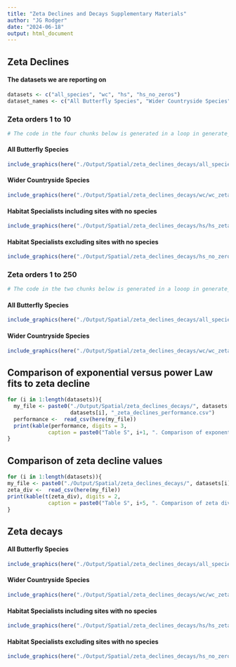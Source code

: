 ```yaml
---
title: "Zeta Declines and Decays Supplementary Materials"
author: "JG Rodger"
date: "2024-06-18"
output: html_document
---
```


## Zeta Declines

#### The datasets we are reporting on 
```r
datasets <- c("all_species", "wc", "hs", "hs_no_zeros")
dataset_names <- c("All Butterfly Species", "Wider Countryside Species", "Habitat Specialists including sites with no species", "Habitat Specialists excluding sites with no species" )
```


### Zeta orders 1 to 10
```r
# The code in the four chunks below is generated in a loop in generate_code_chunks_for_supp_report and manually copied and pasted here 
```

#### All Butterfly Species
```r
include_graphics(here("./Output/Spatial/zeta_declines_decays/all_species/all_species_zeta_decline_to_10.png"))
```

#### Wider Countryside Species
```r
include_graphics(here("./Output/Spatial/zeta_declines_decays/wc/wc_zeta_decline_to_10.png"))
```

#### Habitat Specialists including sites with no species
```r
include_graphics(here("./Output/Spatial/zeta_declines_decays/hs/hs_zeta_decline_to_10.png"))
```

#### Habitat Specialists excluding sites with no species
```r
include_graphics(here("./Output/Spatial/zeta_declines_decays/hs_no_zeros/hs_no_zeros_zeta_decline_to_10.png"))
```

### Zeta orders 1 to 250
```r
# The code in the two chunks below is generated in a looop in generate_code_chunks_for_supp_report and manually copied and pasted here 
```

#### All Butterfly Species
```r
include_graphics(here("./Output/Spatial/zeta_declines_decays/all_species/all_species_zeta_decline_to_250.png"))
```

#### Wider Countryside Species
```r
include_graphics(here("./Output/Spatial/zeta_declines_decays/wc/wc_zeta_decline_to_250.png"))
```

## Comparison of exponential versus power Law fits to zeta decline
```r
for (i in 1:length(datasets)){
  my_file <- paste0("./Output/Spatial/zeta_declines_decays/", datasets[i], "/", 
                    datasets[i], "_zeta_declines_performance.csv")
  performance <-  read_csv(here(my_file))
  print(kable(performance, digits = 3,
             caption = paste0("Table S", i+1, ". Comparison of exponential versus power law fits to zeta decline for ", dataset_names[i])))
}
```

## Comparison of zeta decline values
```r

for (i in 1:length(datasets)){
my_file <- paste0("./Output/Spatial/zeta_declines_decays/", datasets[i], "/", datasets[i], "_zeta_decline_exact.csv")
zeta_div <-  read_csv(here(my_file))
print(kable(t(zeta_div), digits = 2,
             caption = paste0("Table S", i+5, ". Comparison of zeta diversity values for ", dataset_names[i])))
}
```

## Zeta decays

#### All Butterfly Species
```r
include_graphics(here("./Output/Spatial/zeta_declines_decays/all_species/all_species_zeta_distance_decays.png"))
```

#### Wider Countryside Species
```r
include_graphics(here("./Output/Spatial/zeta_declines_decays/wc/wc_zeta_distance_decays.png"))
```

#### Habitat Specialists including sites with no species
```r
include_graphics(here("./Output/Spatial/zeta_declines_decays/hs/hs_zeta_distance_decays.png"))
```

#### Habitat Specialists excluding sites with no species
```r
include_graphics(here("./Output/Spatial/zeta_declines_decays/hs_no_zeros/hs_no_zeros_zeta_distance_decays.png"))
```

